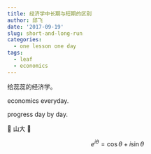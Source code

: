 ```yaml
---
title: 经济学中长期与短期的区别
author: 邱飞
date: '2017-09-19'
slug: short-and-long-run
categories:
  - one lesson one day 
tags:
  - leaf
  - economics
---
```


给蕊蕊的经济学。

economics everyday.

progress day by day.

🍐 山大 🐶 

$$e^{i\theta}=\cos\theta+i\sin\theta$$


